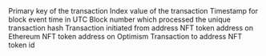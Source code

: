 <ParamField path="contract_address">

</ParamField>
<ParamField path="evt_tx_hash">
Primary key of the transaction
</ParamField>
<ParamField path="evt_index">
Index value of the transaction
</ParamField>
<ParamField path="evt_block_time">
Timestamp for block event time in UTC
</ParamField>
<ParamField path="evt_block_number">
Block number which processed the unique transaction hash
</ParamField>
<ParamField path="extraData">

</ParamField>
<ParamField path="from">
Transaction initiated from address
</ParamField>
<ParamField path="localToken">
NFT token address on Ethereum
</ParamField>
<ParamField path="remoteToken">
NFT token address on Optimism
</ParamField>
<ParamField path="to">
Transaction to address
</ParamField>
<ParamField path="tokenId">
NFT token id
</ParamField>
